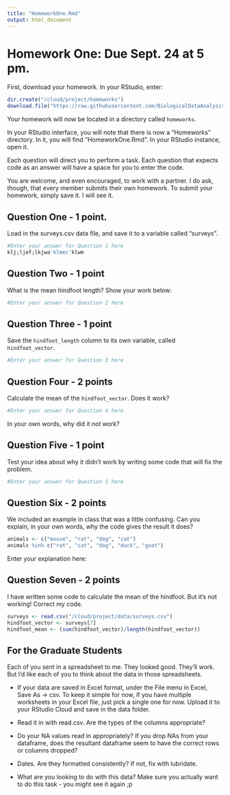```yaml
---
title: "HomeworkOne.Rmd"
output: html_document
---
```


# Homework One: Due Sept. 24 at 5 pm.

First, download your homework. In your RStudio, enter:

```r
dir.create("/cloud/project/homeworks")  
download.file("https://raw.githubusercontent.com/BiologicalDataAnalysis2019/2019/master/homeworks/HomeworkOne.Rmd", destfile = "/cloud/project/homeworks/HomeworkOne.Rmd")
```

Your homework will now be located in a directory called `homeworks`.


In your RStudio interface, you will note that there is now a "Homeworks" directory. In it, you will find "HomeworkOne.Rmd". In your RStudio instance, open it.

Each question will direct you to perform a task. Each question that expects code as an answer will have a space for you to enter the code. 

You are welcome, and even encouraged, to work with a partner. I do ask, though, that every member submits their own homework. To submit your homework, simply save it. I will see it.


## Question One - 1 point.

Load in the surveys.csv data file, and save it to a variable called "surveys".

```r
#Enter your answer for Question 1 here
klj;ljef;lkjwa'klmec'klwm
```

## Question Two - 1 point

What is the mean hindfoot length? Show your work below:
```r
#Enter your answer for Question 2 here

```

## Question Three - 1 point

Save the `hindfoot_length` column to its own variable, called `hindfoot_vector`.
```r
#Enter your answer for Question 3 here

```

## Question Four - 2 points

Calculate the mean of the `hindfoot_vector`. Does it work? 
```r
#Enter your answer for Question 4 here

```
In your own words, why did it not work? 


## Question Five - 1 point

Test your idea about why it didn't work by writing some code that will fix the problem.
```r
#Enter your answer for Question 5 here

```

## Question Six - 2 points

We included an example in class that was a little confusing. Can you explain, in your own words, why the code gives the result it does?

```r
animals <- c("mouse", "rat", "dog", "cat")
animals %in% c("rat", "cat", "dog", "duck", "goat")

```
Enter your explanation here:

## Question Seven - 2 points

I have written some code to calculate the mean of the hindfoot. But it's not working! Correct my code. 

```r
surveys <- read.csv("/cloud/project/data/surveys.csv")
hindfoot_vector <- surveys[7]
hindfoot_mean <- (sum(hindfoot_vector)/length(hindfoot_vector))
```

## For the Graduate Students

Each of you sent in a spreadsheet to me. They looked good. They’ll work. But I’d like each of you to think about the data in those spreadsheets.

- If your data are saved in Excel format, under the File menu in Excel, Save As -> csv. To keep it simple for now, if you have multiple worksheets in your Excel file, just pick a single one for now. Upload it to your RStudio Cloud and save in the data folder.

- Read it in with read.csv. Are the types of the columns appropriate?

- Do your NA values read in appropriately? If you drop NAs from your dataframe, does the resultant dataframe seem to have the correct rows or columns dropped?

- Dates. Are they formatted consistently? If not, fix with lubridate.

- What are you looking to do with this data? Make sure you actually want to do this task - you might see it again ;p

